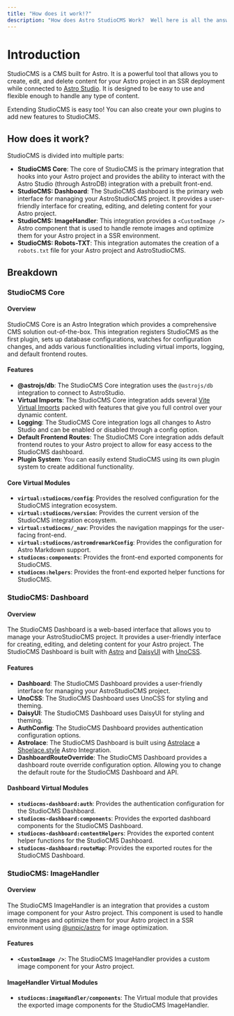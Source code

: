 ```yaml
---
title: "How does it work!?"
description: "How does Astro StudioCMS Work?  Well here is all the answers!"
---
```


# Introduction

StudioCMS is a CMS built for Astro. It is a powerful tool that allows you to create, edit, and delete content for your Astro project in an SSR deployment while connected to [Astro Studio](https://studio.astro.build). It is designed to be easy to use and flexible enough to handle any type of content.

Extending StudioCMS is easy too! You can also create your own plugins to add new features to StudioCMS.

## How does it work?

StudioCMS is divided into multiple parts:

- **StudioCMS Core**: The core of StudioCMS is the primary integration that hooks into your Astro project and provides the ability to interact with the Astro Studio (through AstroDB) integration with a prebuilt front-end.
- **StudioCMS: Dashboard**: The StudioCMS dashboard is the primary web interface for managing your AstroStudioCMS project. It provides a user-friendly interface for creating, editing, and deleting content for your Astro project.
- **StudioCMS: ImageHandler**: This integration provides a `<CustomImage />` Astro component that is used to handle remote images and optimize them for your Astro project in a SSR environment.
- **StudioCMS: Robots-TXT**: This integration automates the creation of a `robots.txt` file for your Astro project and AstroStudioCMS.

## Breakdown

### StudioCMS Core

#### Overview

StudioCMS Core is an Astro Integration which provides a comprehensive CMS solution out-of-the-box. This integration registers StudioCMS as the first plugin, sets up database configurations, watches for configuration changes, and adds various functionalities including virtual imports, logging, and default frontend routes.

#### Features
- **@astrojs/db**: The StudioCMS Core integration uses the `@astrojs/db` integration to connect to AstroStudio.
- **Virtual Imports**: The StudioCMS Core integration adds several [Vite Virtual Imports](https://vitejs.dev/guide/api-plugin#virtual-modules-convention) packed with features that give you full control over your dynamic content.
- **Logging**: The StudioCMS Core integration logs all changes to Astro Studio and can be enabled or disabled through a config option.
- **Default Frontend Routes**: The StudioCMS Core integration adds default frontend routes to your Astro project to allow for easy access to the StudioCMS dashboard.
- **Plugin System**: You can easily extend StudioCMS using its own plugin system to create additional functionality.

#### Core Virtual Modules

- **`virtual:studiocms/config`**: Provides the resolved configuration for the StudioCMS integration ecosystem.
- **`virtual:studiocms/version`**: Provides the current version of the StudioCMS integration ecosystem.
- **`virtual:studiocms/_nav`**: Provides the navigation mappings for the user-facing front-end.
- **`virtual:studiocms/astromdremarkConfig`**: Provides the configuration for Astro Markdown support.
- **`studiocms:components`**: Provides the front-end exported components for StudioCMS.
- **`studiocms:helpers`**: Provides the front-end exported helper functions for StudioCMS.

### StudioCMS: Dashboard

#### Overview

The StudioCMS Dashboard is a web-based interface that allows you to manage your AstroStudioCMS project. It provides a user-friendly interface for creating, editing, and deleting content for your Astro project. The StudioCMS Dashboard is built with [Astro](https://astro.build) and [DaisyUI](https://daisyui.com/) with [UnoCSS](https://unocss.dev).

#### Features

- **Dashboard**: The StudioCMS Dashboard provides a user-friendly interface for managing your AstroStudioCMS project.
- **UnoCSS**: The StudioCMS Dashboard uses UnoCSS for styling and theming.
- **DaisyUI**: The StudioCMS Dashboard uses DaisyUI for styling and theming.
- **AuthConfig**: The StudioCMS Dashboard provides authentication configuration options.
- **Astrolace**: The StudioCMS Dashboard is built using [Astrolace](https://github.com/matthiesenxyz/astrolace) a [Shoelace.style](https://shoelace.style) Astro Integration.
- **DashboardRouteOverride**: The StudioCMS Dashboard provides a dashboard route override configuration option. Allowing you to change the default route for the StudioCMS Dashboard and API.

#### Dashboard Virtual Modules

- **`studiocms-dashboard:auth`**: Provides the authentication configuration for the StudioCMS Dashboard.
- **`studiocms-dashboard:components`**: Provides the exported dashboard components for the StudioCMS Dashboard.
- **`studiocms-dashboard:contentHelpers`**: Provides the exported content helper functions for the StudioCMS Dashboard.
- **`studiocms-dashboard:routeMap`**: Provides the exported routes for the StudioCMS Dashboard.

### StudioCMS: ImageHandler

#### Overview

The StudioCMS ImageHandler is an integration that provides a custom image component for your Astro project. This component is used to handle remote images and optimize them for your Astro project in a SSR environment using [@unpic/astro](https://unpic.pics/img/astro/) for image optimization.

#### Features

- **`<CustomImage />`**: The StudioCMS ImageHandler provides a custom image component for your Astro project.

#### ImageHandler Virtual Modules

- **`studiocms:imageHandler/components`**: The Virtual module that provides the exported image components for the StudioCMS ImageHandler.